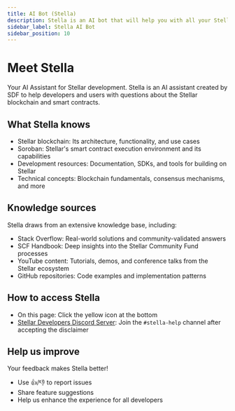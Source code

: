 ```yaml
---
title: AI Bot (Stella)
description: Stella is an AI bot that will help you with all your Stellar questions
sidebar_label: Stella AI Bot
sidebar_position: 10
---
```


# Meet Stella

Your AI Assistant for Stellar development. Stella is an AI assistant created by SDF to help developers and users with questions about the Stellar blockchain and smart contracts.

## What Stella knows

- Stellar blockchain: Its architecture, functionality, and use cases
- Soroban: Stellar's smart contract execution environment and its capabilities
- Development resources: Documentation, SDKs, and tools for building on Stellar
- Technical concepts: Blockchain fundamentals, consensus mechanisms, and more

## Knowledge sources

Stella draws from an extensive knowledge base, including:

- Stack Overflow: Real-world solutions and community-validated answers
- SCF Handbook: Deep insights into the Stellar Community Fund processes
- YouTube content: Tutorials, demos, and conference talks from the Stellar ecosystem
- GitHub repositories: Code examples and implementation patterns

## How to access Stella

- On this page: Click the yellow icon at the bottom
- [Stellar Developers Discord Server](https://discord.gg/stellardev): Join the `#stella-help` channel after accepting the disclaimer

## Help us improve

Your feedback makes Stella better!

- Use 👍/👎 to report issues
- Share feature suggestions
- Help us enhance the experience for all developers
